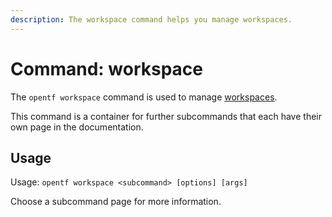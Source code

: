 ```yaml
---
description: The workspace command helps you manage workspaces.
---
```


# Command: workspace

The `opentf workspace` command is used to manage
[workspaces](/opentf/language/state/workspaces).

This command is a container for further subcommands that each have their own page in the documentation.

## Usage

Usage: `opentf workspace <subcommand> [options] [args]`

Choose a subcommand page for more information.
